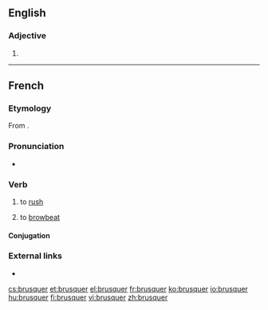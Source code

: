 ==English==

===Adjective===
{{head|en|adjective comparative form}}

# {{en-comparative of|brusque}}

----

==French==

===Etymology===
From {{suffix|brusque|er|lang=fr}}.

===Pronunciation===
* {{IPA|[bʁyske]|lang=fr}}

===Verb===
{{fr-verb}}

# {{label|fr|transitive}} to [[rush]] {{qualifier|an operation}}
# {{label|fr|transitive}} to [[browbeat]]

====Conjugation====
{{fr-conj-er|brusqu|avoir}}

===External links===
* {{R:TLFi}}

[[cs:brusquer]]
[[et:brusquer]]
[[el:brusquer]]
[[fr:brusquer]]
[[ko:brusquer]]
[[io:brusquer]]
[[hu:brusquer]]
[[fi:brusquer]]
[[vi:brusquer]]
[[zh:brusquer]]